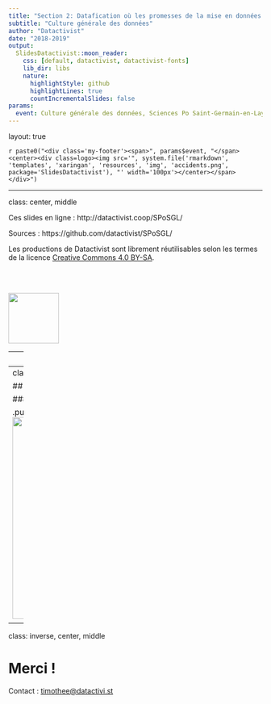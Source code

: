 ```yaml
---
title: "Section 2: Datafication où les promesses de la mise en données du monde"
subtitle: "Culture générale des données"
author: "Datactivist"
date: "2018-2019"
output:
  SlidesDatactivist::moon_reader:
    css: [default, datactivist, datactivist-fonts]
    lib_dir: libs
    nature:
      highlightStyle: github
      highlightLines: true
      countIncrementalSlides: false
params:
  event: Culture générale des données, Sciences Po Saint-Germain-en-Laye
---
```


layout: true
  

`r paste0("<div class='my-footer'><span>", params$event, "</span> <center><div class=logo><img src='", system.file('rmarkdown', 'templates', 'xaringan', 'resources', 'img', 'accidents.png', package='SlidesDatactivist'), "' width='100px'></center></span></div>")` 

---

class: center, middle

Ces slides en ligne : http://datactivist.coop/SPoSGL/

Sources : https://github.com/datactivist/SPoSGL/


Les productions de Datactivist sont librement réutilisables selon les termes de la licence [Creative Commons 4.0 BY-SA](https://creativecommons.org/licenses/by-sa/4.0/legalcode.fr).

<BR>
<BR>

<img src="./img/ccbysa.png" height="100"/> 



---
## Plan du cours
<BR>

### 1. La .red[nombrification] du monde


### 2. Les .red[données "brutes"], un oxymore ?


### 3. .red[L'absence de données] : compter pour être pris en compte

---
class: middle

## Introduction 

#### Ecoutez le .red[podcast introductif] de la section 2 

.pull-center[<img src="./img/using_data.png" height="400" />]

---
class: inverse, center, middle

# Merci !

Contact : [timothee@datactivi.st](mailto:joel@datactivist.coop)